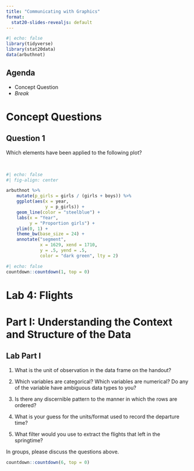 ```yaml
---
title: "Communicating with Graphics"
format: 
  stat20-slides-revealjs: default
---
```


```r
#| echo: false
library(tidyverse)
library(stat20data)
data(arbuthnot)
```


## Agenda

- Concept Question
- *Break*

# Concept Questions


## Question 1

:::{.poll}
Which elements have been applied to the following plot?
:::

\

```r
#| echo: false
#| fig-align: center

arbuthnot %>%
    mutate(p_girls = girls / (girls + boys)) %>%
    ggplot(aes(x = year,
               y = p_girls)) +
    geom_line(color = "steelblue") +
    labs(x = "Year",
         y = "Proportion girls") +
    ylim(0, 1) +
    theme_bw(base_size = 24) +
    annotate("segment", 
             x = 1629, xend = 1710,
             y = .5, yend = .5,
             color = "dark green", lty = 2)
```

```r
#| echo: false
countdown::countdown(1, top = 0)
```

# Lab 4: Flights

## {background-image="images/sf-chronicle.png" background-size="contain"}

## {background-image="images/bts.png" background-size=contain}

# Part I: Understanding the Context and Structure of the Data

## Lab Part I

1. What is the unit of observation in the data frame on the handout?

2. Which variables are categorical? Which variables are numerical? Do any of the variable have ambiguous data types to you?

3. Is there any discernible pattern to the manner in which the rows are ordered?

4. What is your guess for the units/format used to record the departure time?

5. What filter would you use to extract the flights that left in the springtime?


:::{poll}
In groups, please discuss the questions above.
:::

```r
countdown::countdown(6, top = 0)
```
